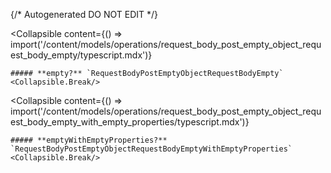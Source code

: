 {/* Autogenerated DO NOT EDIT  */}

<Collapsible
    content={() => import('/content/models/operations/request_body_post_empty_object_request_body_empty/typescript.mdx')}
>
    ##### **empty?** `RequestBodyPostEmptyObjectRequestBodyEmpty`
    <Collapsible.Break/>
</Collapsible>

<Collapsible
    content={() => import('/content/models/operations/request_body_post_empty_object_request_body_empty_with_empty_properties/typescript.mdx')}
>
    ##### **emptyWithEmptyProperties?** `RequestBodyPostEmptyObjectRequestBodyEmptyWithEmptyProperties`
    <Collapsible.Break/>
</Collapsible>

